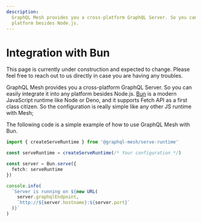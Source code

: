 ```yaml
---
description:
  GraphQL Mesh provides you a cross-platform GraphQL Server. So you can easily integrate it into any
  platform besides Node.js.
---
```



# Integration with Bun

<Callout>
  This page is currently under construction and expected to change. Please feel free to reach out to
  us directly in case you are having any troubles.
</Callout>

GraphQL Mesh provides you a cross-platform GraphQL Server. So you can easily integrate it into any
platform besides Node.js. [Bun](https://bun.sh) is a modern JavaScript runtime like Node or Deno,
and it supports Fetch API as a first class citizen. So the configuration is really simple like any
other JS runtime with Mesh;

The following code is a simple example of how to use GraphQL Mesh with Bun.

```ts
import { createServeRuntime } from '@graphql-mesh/serve-runtime'

const serveRuntime = createServeRuntime(/* Your configuration */)

const server = Bun.serve({
  fetch: serveRuntime
})

console.info(
  `Server is running on ${new URL(
    server.graphqlEndpoint,
    `http://${server.hostname}:${server.port}`
  )}`
)
```

